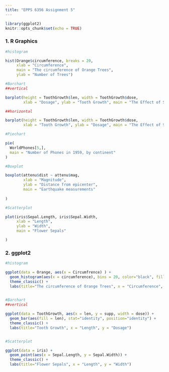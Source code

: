 ```yaml
---
title: "EPPS 6356 Assignment 5"
---
```



```r
library(ggplot2)
knitr::opts_chunk$set(echo = TRUE)


```

### 1. R Graphics


```r

#histogram

hist(Orange$circumference, breaks = 20,
     xlab = "Circumference",
     main = "The circumference of Orange Trees",
     ylab = "Number of Trees")

#Barchart
##vertical

barplot(height = ToothGrowth$len, width = ToothGrowth$dose,
        xlab = "Dosage", ylab = "Tooth Growth", main = "The Effect of Suppliments on Guinea Pig Tooth Growth")

##horizontal

barplot(height = ToothGrowth$len, width = ToothGrowth$dose,
        xlab = "Tooth Growth", ylab = "Dosage", main = "The Effect of Suppliments on Guinea Pig Tooth Growth", horiz = T)

#Piechart

pie(
  WorldPhones[5,],
  main = "Number of Phones in 1959, by continent"
)

#Boxplot

boxplot(attenu$dist ~ attenu$mag,
        xlab = "Magnitude",
        ylab = "Distance from epicenter",
        main = "Earthquake measurements"
  
)

#Scatterplot

plot(iris$Sepal.Length, iris$Sepal.Width,
     xlab = "Length",
     ylab = "Width",
     main = "Flower Sepals"

)


```



### 2. ggplot2

```r

#histogram

ggplot(data = Orange, aes(x = Circumfrence) ) +
  geom_histogram(aes(x = circumference), bins = 20, color="black", fill="grey30") +
  theme_classic() +
  labs(title="The circumference of Orange Trees", x = "Circumference", y = "Number of Trees")
  

#Barchart
##vertical

ggplot(data = ToothGrowth, aes(x = len, y = supp, width = dose)) +
  geom_bar(aes(fill = len), stat="identity", position="identity") +
  theme_classic() +
  labs(title="Tooth Growth", x = "Length", y = "Dosage")


#Scatterplot

ggplot(data = iris) +
  geom_point(aes(x = Sepal.Length, y = Sepal.Width)) +
  theme_classic() +
  labs(title="Flower Sepals", x = "Length", y = "Width")






```



